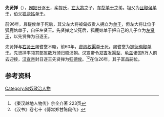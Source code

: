 '''先贤掸'''（{{bd|？||前34年|}}），[[匈奴|匈奴]]日逐王，栾提氏，[[左大将_(且鞮侯单于之子)|左大將]]之子，[[车犁单于|车犁单于]]之弟。祖父为[[且鞮侯单于|且鞮侯单于]]，伯父[[狐鹿姑单于|狐鹿姑单于]]。

前96年，且鞮侯单于死后，其父左大将被匈奴贵人拥立为[[单于|单于]]，但左大将让位于狐鹿姑单于，自任左贤王。先贤掸之父死后，狐鹿姑单于把自己的儿子立为[[左贤王|左贤王]]，以先贤掸为日逐王。

先贤掸与[[右贤王|右贤王]]屠耆堂不睦，前60年，[[虚闾权渠单于|虚闾权渠单于]]死，屠耆堂为[[握衍朐鞮单于|握衍朐鞮单于]]。先贤掸率领其部属数万骑归顺汉朝。汉宣帝令[[郑吉|郑吉]]发[[渠犁|渠犁]]、[[龟兹|龟兹]]诸国5万人前去迎接，[[汉宣帝|汉宣帝]]封日逐王先贤掸为[[归德侯|归德侯]]。<ref>《秦汉越地人物传》余全介著 223页</ref><ref>《汉书》卷七十《傅常郑甘陈段传》</ref>在位26年，其子富昌嗣位。

==参考资料==
{{reflist}}

[[Category:匈奴政治人物|Category:匈奴政治人物]]